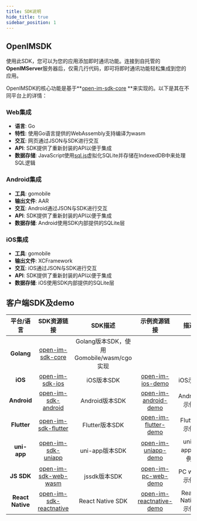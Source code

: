 ```yaml
---
title: SDK说明
hide_title: true
sidebar_position: 1
---
```




## OpenIMSDK 

使用此SDK，您可以为您的应用添加即时通讯功能。连接到自托管的**OpenIMServer**服务器后，仅需几行代码，即可将即时通讯功能轻松集成到您的应用。

OpenIMSDK的核心功能是基于**[open-im-sdk-core](https://github.com/openimsdk/open-im-sdk-core) **来实现的。以下是其在不同平台上的详情：

### Web集成

- **语言**: Go
- **特性**: 使用Go语言提供的WebAssembly支持编译为wasm
- **交互**: 网页通过JSON与SDK进行交互
- **API**: SDK提供了重新封装的API以便于集成
- **数据存储**: JavaScript使用[sql.js](https://sql.js.org/)虚拟化SQLite并存储在IndexedDB中来处理SQL逻辑

### Android集成

- **工具**: gomobile
- **输出文件**: AAR
- **交互**: Android通过JSON与SDK进行交互
- **API**: SDK提供了重新封装的API以便于集成
- **数据存储**: Android使用SDK内部提供的SQLite层

### iOS集成

- **工具**: gomobile
- **输出文件**: XCFramework
- **交互**: iOS通过JSON与SDK进行交互
- **API**: SDK提供了重新封装的API以便于集成
- **数据存储**: iOS使用SDK内部提供的SQLite层


## 客户端SDK及demo

| 平台/语言    | SDK资源链接                                                                                          | SDK描述                                                         | 示例资源链接                                                                                         | 描述              |
|:------------:|:---------------------------------------------------------------------------------------------------:|:---------------------------------------------------------------:|:---------------------------------------------------------------------------------------------------:|:------------------:|
| **Golang**   | [open-im-sdk-core](https://github.com/openimsdk/open-im-sdk-core)                                    | Golang版本SDK，使用Gomobile/wasm/cgo实现                        |                                                                                                       |                    |
| **iOS**      | [open-im-sdk-ios](https://github.com/openimsdk/open-im-sdk-ios)                                       | iOS版本SDK                                                      | [open-im-ios-demo](https://github.com/openimsdk/open-im-ios-demo)                                  | iOS示例          |
| **Android**  | [open-im-sdk-android](https://github.com/openimsdk/open-im-sdk-android)                               | Android版本SDK                                                  | [open-im-android-demo](https://github.com/openimsdk/open-im-android-demo)                          | Android示例      |
| **Flutter**  | [open-im-sdk-flutter](https://github.com/openimsdk/open-im-sdk-flutter)                               | Flutter版本SDK                                                  | [open-im-flutter-demo](https://github.com/openimsdk/open-im-flutter-demo)                          | Flutter示例      |
| **uni-app**  | [open-im-sdk-uniapp](https://github.com/openimsdk/open-im-sdk-uniapp)                                 | uni-app版本SDK                                                  | [open-im-uniapp-demo](https://github.com/openimsdk/open-im-uniapp-demo)                            | uni-app示例      |
| **JS SDK**   | [open-im-sdk-web-wasm](https://github.com/openimsdk/open-im-sdk-web-wasm)                             | jssdk版本SDK                                                    | [open-im-pc-web-demo](https://github.com/openimsdk/open-im-pc-web-demo)                            | PC web示例       |
| **React Native** | [open-im-sdk-reactnative](https://github.com/openimsdk/open-im-sdk-reactnative)                  | React Native SDK                                                | [open-im-reactnative-demo](https://github.com/openimsdk/openim-reactnative-demo)                   | React Native示例 |



